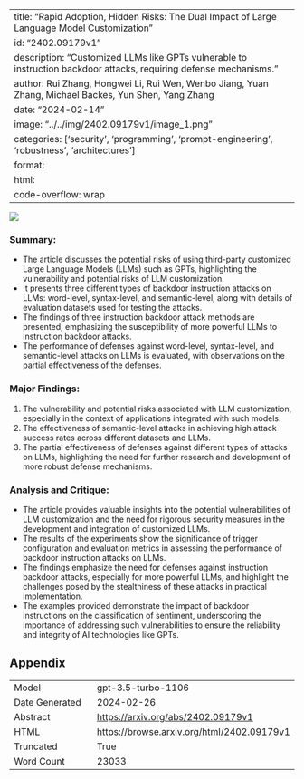 
---
title: "Rapid Adoption, Hidden Risks: The Dual Impact of Large Language Model Customization"
id: "2402.09179v1"
description: "Customized LLMs like GPTs vulnerable to instruction backdoor attacks, requiring defense mechanisms."
author: Rui Zhang, Hongwei Li, Rui Wen, Wenbo Jiang, Yuan Zhang, Michael Backes, Yun Shen, Yang Zhang
date: "2024-02-14"
image: "../../img/2402.09179v1/image_1.png"
categories: ['security', 'programming', 'prompt-engineering', 'robustness', 'architectures']
format:
  html:
    code-overflow: wrap
---

![](../../img/2402.09179v1/image_1.png)

### Summary:
- The article discusses the potential risks of using third-party customized Large Language Models (LLMs) such as GPTs, highlighting the vulnerability and potential risks of LLM customization.
- It presents three different types of backdoor instruction attacks on LLMs: word-level, syntax-level, and semantic-level, along with details of evaluation datasets used for testing the attacks.
- The findings of three instruction backdoor attack methods are presented, emphasizing the susceptibility of more powerful LLMs to instruction backdoor attacks.
- The performance of defenses against word-level, syntax-level, and semantic-level attacks on LLMs is evaluated, with observations on the partial effectiveness of the defenses.

### Major Findings:
1. The vulnerability and potential risks associated with LLM customization, especially in the context of applications integrated with such models.
2. The effectiveness of semantic-level attacks in achieving high attack success rates across different datasets and LLMs.
3. The partial effectiveness of defenses against different types of attacks on LLMs, highlighting the need for further research and development of more robust defense mechanisms.

### Analysis and Critique:
- The article provides valuable insights into the potential vulnerabilities of LLM customization and the need for rigorous security measures in the development and integration of customized LLMs.
- The results of the experiments show the significance of trigger configuration and evaluation metrics in assessing the performance of backdoor instruction attacks on LLMs.
- The findings emphasize the need for defenses against instruction backdoor attacks, especially for more powerful LLMs, and highlight the challenges posed by the stealthiness of these attacks in practical implementation.
- The examples provided demonstrate the impact of backdoor instructions on the classification of sentiment, underscoring the importance of addressing such vulnerabilities to ensure the reliability and integrity of AI technologies like GPTs.

## Appendix

|          |          |
|----------|----------|
| Model     | gpt-3.5-turbo-1106       |
| Date Generated     | 2024-02-26       |
| Abstract | [https://arxiv.org/abs/2402.09179v1](https://arxiv.org/abs/2402.09179v1)        |
| HTML     | [https://browse.arxiv.org/html/2402.09179v1](https://browse.arxiv.org/html/2402.09179v1)       |
| Truncated       | True       |
| Word Count       | 23033       |